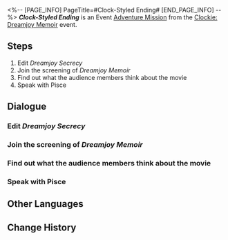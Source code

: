 <%-- [PAGE_INFO]
PageTitle=#Clock-Styled Ending#
[END_PAGE_INFO] --%>
{{Stub|Dialogue.}}
{{Mission Infobox
|id            = 8022104
|title         = 
|image         = Mission Clock-Styled Ending.png{{subst:void|<!--$UPLOAD:<<SpriteOutput/Chronicle/8022104.png>-<Mission Clock-Styled Ending.png>-<Fate's Atlas Images>>-->}}
|type          = Adventure
|event_name    = ''Clockie: Dreamjoy Memoir''
|chapter       = Once Upon a Dreamville...
|requirements  = [[Adventure Mission]] ''[[Clockie on 42nd Street]]'' completed
|summary       = ''Clockie: Dreamjoy Memoir'' successfully premiered, and Clock Studios averted the crisis. The secrets hidden within the film also came to light.<br />True words may receive false responses, and false stories may bring about genuine emotions... Nonetheless, people still yearn for authenticity.
|characters    = Black Swan; Boothill; Pisce; Sparkle; Trailblazer
|startLocation = [[Penacony]] - [[Clock Studios Theme Park]]
|world         = Penacony
|area          = Clock Studios Theme Park
|prev          = Clockie on 42nd Street
|next          = 
|rewards       = Stellar Jade*20; Condensed Aether*3; Credit*20,000
}}
'''''Clock-Styled Ending''''' is an Event [[Adventure Mission]] from the [[Clockie: Dreamjoy Memoir]] event.

==Steps==
# Edit ''Dreamjoy Secrecy''
# Join the screening of ''Dreamjoy Memoir''
# Find out what the audience members think about the movie
# Speak with Pisce

<!--
==Gameplay Notes==

--><!--
==Trial Character==

-->
==Dialogue==
{{Stub Dialogue}}

===Edit ''Dreamjoy Secrecy''{{subst:void|<!--802210401-->}}===
{{Mission Description|type=adventure|location=Clock Studios Theme Park|Mimosa returned the ''Dreamjoy Secrecy'' film. Go and wrap up editing for this last film.}}
{{Dialogue Start}}
:{{tx}}
{{Dialogue End}}

===Join the screening of ''Dreamjoy Memoir''{{subst:void|<!--802210402-->}}===
{{Mission Description|type=adventure|location=Clock Studios Theme Park|update|Editing has ended for ''Dreamjoy Memoir''. Go and enjoy the film with the rest of the audience.}}
{{Dialogue Start}}
:{{tx}}
{{Dialogue End}}

===Find out what the audience members think about the movie{{subst:void|<!--802210403-->}}===
{{Mission Description|type=adventure|location=Clock Studios Theme Park|update|''Dreamjoy Memoir'' has been released successfully. Go and help Pisce find out what the other audience members thought of it.}}
{{Dialogue Start}}
:{{tx}}
{{Dialogue End}}

===Speak with Pisce{{subst:void|<!--802210407-->}}===
{{Mission Description|type=adventure|location=Clock Studios Theme Park|update|It seems that all the viewers have their own thoughts on ''Dreamjoy Memoir''. This should have also completed the Watchmaker's vision. Go and tell Pisce the good news.}}
{{Dialogue Start}}
:{{tx}}
{{Dialogue End}}

==Other Languages==
{{Other Languages
|en   = Clock-Styled Ending
|zhs  = 克劳克式结局
|zht  = 克勞克式結局
|ja   = クラーク式エンディング
|ko   = 클락식 엔딩
|es   = Final al estilo Reloj
|fr   = Une touche finale signée Chronou
|ru   = Концовка в стиле Часика
|th   = ตอนจบสไตล์ Clock
|vi   = Kết Thúc Kiểu "Clock"
|de   = Ende im Clock-Stil
|id   = Akhir dari Gaya Clock
|pt   = Final no Estilo Relógio
}}

==Change History==
{{Change History|2.2}}
